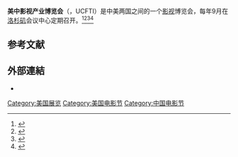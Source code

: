 {{Incomplete|date=2021年10月}}
{{Infobox film festival
| name = 美中影视产业博览会
| logo = 
| image = 
| image_size = 
| caption =
| number = 
| location = {{USA}}[[洛杉矶|洛杉矶]]
| founded = 2012
| awards = 
| language = 
| website = {{url|http://www.ucftiexpo.com/zh-hans/}}
}}

'''美中影视产业博览会'''（{{lang-en|U.S. China Film & TV Industry Expo}}，UCFTI）是中美两国之间的一个[[影视|影视]]博览会，每年9月在[[洛杉矶|洛杉矶]]会议中心定期召开。<ref>{{Cite web |url=http://news.xinhuanet.com/world/2015-09/30/c_1116724941.htm |title=美中影视产业博览会共话影视交流合作 |access-date=2016-03-13 |archive-date=2016-03-14 |archive-url=https://web.archive.org/web/20160314010921/http://news.xinhuanet.com/world/2015-09/30/c_1116724941.htm |dead-url=no }}</ref><ref>{{Cite web |url=http://world.people.com.cn/n/2015/0417/c1002-26863455.html |title=第二届美中影视产业博览会今年9月在美国洛杉矶举行 |access-date=2016-03-13 |archive-date=2015-07-13 |archive-url=https://web.archive.org/web/20150713190118/http://world.people.com.cn/n/2015/0417/c1002-26863455.html |dead-url=no }}</ref><ref>{{Cite web |url=http://ent.ifeng.com/a/20150930/42502643_0.shtml |title=中美影视高层论剑：中国电影需提升原创力和编剧水平 |access-date=2016-03-13 |archive-date=2019-08-22 |archive-url=https://web.archive.org/web/20190822145701/http://ent.ifeng.com/a/20150930/42502643_0.shtml |dead-url=no }}</ref><ref>{{Cite web |url=http://ent.qq.com/a/20150420/023309.htm |title=第二届美中电影电视产业博览会促进全球合作 |access-date=2016-03-13 |archive-date=2019-11-29 |archive-url=https://web.archive.org/web/20191129103822/https://ent.qq.com/a/20150420/023309.htm |dead-url=no }}</ref>

==参考文献==
{{reflist}}

== 外部連結 ==
*{{official|http://www.ucftiexpo.com/zh-hans/}}

[[Category:美国展览|Category:美国展览]]
[[Category:美国电影节|Category:美国电影节]]
[[Category:中国电影节|Category:中国电影节]]